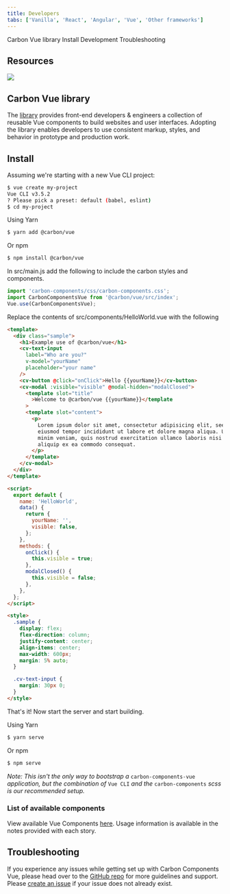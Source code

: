 ```yaml
---
title: Developers
tabs: ['Vanilla', 'React', 'Angular', 'Vue', 'Other frameworks']
---
```


<AnchorLinks>

<AnchorLink>Carbon Vue library</AnchorLink>
<AnchorLink>Install</AnchorLink>
<AnchorLink>Development</AnchorLink>
<AnchorLink>Troubleshooting</AnchorLink>

</AnchorLinks>

## Resources

<Row>
<Column offsetLg="4" colLg="4" noGutterSm>
  <ResourceCard
    title="Try Vue components with CodeSandbox."
    href="https://codesandbox.io/s/5zk452o9jp"
    type="resource">

![](images/codesandbox.png)

  </ResourceCard>
</Column>
</Row>

## Carbon Vue library

The [library](http://vue.carbondesignsystem.com/) provides front-end developers & engineers a collection of reusable Vue components to build websites and user interfaces. Adopting the library enables developers to use consistent markup, styles, and behavior in prototype and production work.

## Install

Assuming we're starting with a new Vue CLI project:

```sh
$ vue create my-project
Vue CLI v3.5.2
? Please pick a preset: default (babel, eslint)
$ cd my-project
```

Using Yarn

```sh
$ yarn add @carbon/vue
```

Or npm

```sh
$ npm install @carbon/vue
```

In src/main.js add the following to include the carbon styles and components.

```js
import 'carbon-components/css/carbon-components.css';
import CarbonComponentsVue from '@carbon/vue/src/index';
Vue.use(CarbonComponentsVue);
```

Replace the contents of src/components/HelloWorld.vue with the following

```html
<template>
  <div class="sample">
    <h1>Example use of @carbon/vue</h1>
    <cv-text-input
      label="Who are you?"
      v-model="yourName"
      placeholder="your name"
    />
    <cv-button @click="onClick">Hello {{yourName}}</cv-button>
    <cv-modal :visible="visible" @modal-hidden="modalClosed">
      <template slot="title"
        >Welcome to @carbon/vue {{yourName}}</template
      >
      <template slot="content">
        <p>
          Lorem ipsum dolor sit amet, consectetur adipisicing elit, seed do
          eiusmod tempor incididunt ut labore et dolore magna aliqua. Ut enim ad
          minim veniam, quis nostrud exercitation ullamco laboris nisi ut
          aliquip ex ea commodo consequat.
        </p>
      </template>
    </cv-modal>
  </div>
</template>

<script>
  export default {
    name: 'HelloWorld',
    data() {
      return {
        yourName: '',
        visible: false,
      };
    },
    methods: {
      onClick() {
        this.visible = true;
      },
      modalClosed() {
        this.visible = false;
      },
    },
  };
</script>

<style>
  .sample {
    display: flex;
    flex-direction: column;
    justify-content: center;
    align-items: center;
    max-width: 600px;
    margin: 5% auto;
  }

  .cv-text-input {
    margin: 30px 0;
  }
</style>
```

That's it! Now start the server and start building.

Using Yarn

```sh
$ yarn serve
```

Or npm

```sh
$ npm serve
```

_Note: This isn't the only way to bootstrap a_ `carbon-components-vue` _application, but the combination of_ `Vue CLI` _and the_ `carbon-components` _scss is our recommended setup._

### List of available components

View available Vue Components [here](http://vue.carbondesignsystem.com). Usage information is available in the notes provided with each story.

## Troubleshooting

If you experience any issues while getting set up with Carbon Components Vue, please head over to the [GitHub repo](https://github.com/carbon-design-system/carbon-components-vue) for more guidelines and support. Please [create an issue](https://github.com/carbon-design-system/carbon-components-vue/issues) if your issue does not already exist.
